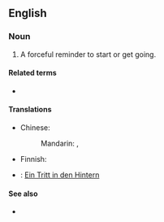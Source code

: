 ==English==

===Noun===
{{en-noun|kicks in the pants}}

# {{lb|en|informal}} A forceful reminder to start or get going.
#: {{uxi|en|That kid needs a '''kick in the pants''' to get his homework done today.}}
#: {{syn|en|kick up the arse|kick in the rear}}

====Related terms====
* {{l|en|kick someone in the pants}}

====Translations====
{{trans-top|reminder to start}}
* Chinese:
*: Mandarin: {{t+|cmn|督促|sc=Hani}}, {{t+|cmn|激励|sc=Hani}}
{{trans-mid}}
* Finnish: {{t|fi|potku takapuoleen}}
* {{ttbc|de}}: [[Ein Tritt in den Hintern]] <!--is this idiomatic?-->
{{trans-bottom}}

====See also====
* {{l|en|light a fire under}}